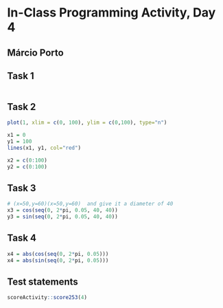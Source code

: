# In-Class Programming Activity, Day 4

## Márcio Porto

## Task 1

```r
```

## Task 2

```r
plot(1, xlim = c(0, 100), ylim = c(0,100), type="n")

x1 = 0
y1 = 100
lines(x1, y1, col="red")

x2 = c(0:100)
y2 = c(0:100)
```

## Task 3

```r
# (x=50,y=60)(x=50,y=60)  and give it a diameter of 40
x3 = cos(seq(0, 2*pi, 0.05, 40, 40))
y3 = sin(seq(0, 2*pi, 0.05, 40, 40))
```

## Task 4

```r
x4 = abs(cos(seq(0, 2*pi, 0.05)))
x4 = abs(sin(seq(0, 2*pi, 0.05)))
```

## Test statements

```r
scoreActivity::score253(4)
```



